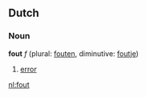==Dutch==
===Noun===
'''fout''' ''f'' (plural: [[fouten]], diminutive: [[foutje]])

# [[error]]

[[nl:fout]]